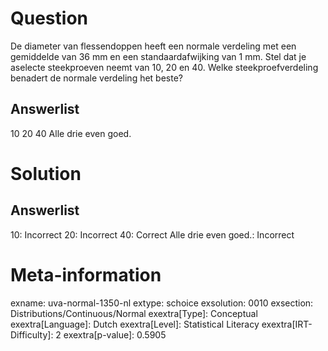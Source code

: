 Question
========

De diameter van flessendoppen heeft een normale verdeling met een
gemiddelde van 36 mm en een standaardafwijking van 1 mm. Stel dat je
aselecte steekproeven neemt van 10, 20 en 40. Welke steekproefverdeling
benadert de normale verdeling het beste?

Answerlist
----------

10
20
40
Alle drie even goed.

Solution
========

Answerlist
----------

10: Incorrect
20: Incorrect
40: Correct
Alle drie even goed.: Incorrect

Meta-information
================
exname: uva-normal-1350-nl
extype: schoice
exsolution: 0010
exsection: Distributions/Continuous/Normal
exextra[Type]: Conceptual
exextra[Language]: Dutch
exextra[Level]: Statistical Literacy
exextra[IRT-Difficulty]: 2
exextra[p-value]: 0.5905
